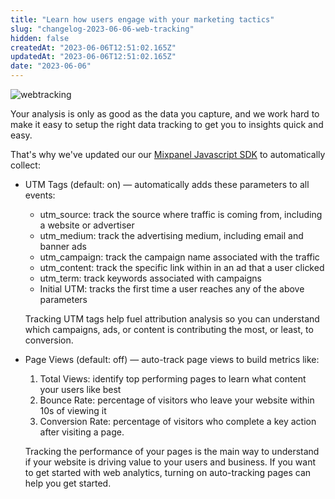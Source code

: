 ```yaml
---
title: "Learn how users engage with your marketing tactics"
slug: "changelog-2023-06-06-web-tracking"
hidden: false
createdAt: "2023-06-06T12:51:02.165Z"
updatedAt: "2023-06-06T12:51:02.165Z"
date: "2023-06-06"
---
```

![webtracking](https://github.com/mixpanel/docs/assets/130083255/799423bf-aeec-431d-bbe1-08ad9e6ac9d9)

Your analysis is only as good as the data you capture, and we work hard to make it easy to setup the right data tracking to get you to insights quick and easy.

That's why we've updated our our [Mixpanel Javascript SDK](/docs/tracking-methods/sdks/javascript) to automatically collect:

- UTM Tags (default: on) — automatically adds these parameters to all events:
    - utm_source: track the source where traffic is coming from, including a website or advertiser
    - utm_medium: track the advertising medium, including email and banner ads
    - utm_campaign: track the campaign name associated with the traffic
    - utm_content: track the specific link within in an ad that a user clicked
    - utm_term: track keywords associated with campaigns
    - Initial UTM: tracks the first time a user reaches any of the above parameters
    
    Tracking UTM tags help fuel attribution analysis so you can understand which campaigns, ads, or content is contributing the most, or least, to conversion. 
    
- Page Views (default: off) —  auto-track page views to build metrics like:
    1. Total Views: identify top performing pages to learn what content your users like best
    2. Bounce Rate: percentage of visitors who leave your website within 10s of viewing it
    3. Conversion Rate: percentage of visitors who complete a key action after visiting a page.
    
    Tracking the performance of your pages is the main way to understand if your website is driving value to your users and business. If you want to get started with web analytics, turning on auto-tracking pages can help you get started.
